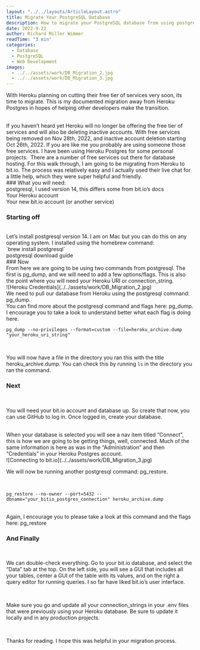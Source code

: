 ```yaml
---
layout: "../../layouts/ArticleLayout.astro"
title: Migrate Your PostgreSQL Database
description: How to migrate your PostgreSQL database from using postgresql cli.
date: 2022-9-22
author: Richard Miller Wimmer
readTime: "3 min"
categories:
  - Database
  - PostgreSQL
  - Web Development
images:
  - ../../assets/work/DB_Migration_2.jpg
  - ../../assets/work/DB_Migration_3.jpg
---
```


With Heroku planning on cutting their free tier of services very soon, its time to migrate. This is my documented migration away from Heroku Postgres in hopes of helping other developers make the transition.

<br />
If you haven’t heard yet Heroku will no longer be offering the free tier of services
and will also be deleting inactive accounts. With free services being removed on
Nov 28th, 2022, and inactive account deletion starting Oct 26th, 2022. If you are
like me you probably are using someone those free services. I have been using Heroku
Postgres for some personal projects.  There are a number of free services out there
for database hosting. For this walk through, I am going to be migrating from Heroku
to bit.io. The process was relatively easy and I actually used their live chat for
a little help, which they were super helpful and friendly.

<br />
### What you will need: 
<br />
postgresql, I used version 14, this differs some from bit.io’s docs
<br />
Your Heroku account
<br />
Your new bit.io account (or another service)

### Starting off

<br />
Let’s install postgresql version 14. I am on Mac but you can do this on any operating
system. I installed using the homebrew command:
<br />
`brew install postgresql`
<br />
postgresql download guide
<br />
### Now
<br />
From here we are going to be using two commands from postgresql. The first is pg_dump,
and we will need to add a few options/flags. This is also the point where you will
need your Heroku URI or connection_string.
<br />
![Heroku Credentials](../../assets/work/DB_Migration_2.jpg)
<br />
We need to pull our database from Heroku using the postgresql command: pg_dump.
<br />
You can find more about the postgresql command and flags here: pg_dump. I encourage
you to take a look to understand better what each flag is doing here.
<br />

`pg_dump --no-privileges --format=custom --file=heroku_archive.dump "your_heroku_uri_string"`

<br />

You will now have a file in the directory you ran this with the title heroku_archive.dump. You can check this by running `ls` in the directory you ran the command.

### Next

<br />

You will need your bit.io account and database up. So create that now, you can use GitHub to log in. Once logged in, create your database.

<br />
When your database is selected you will see a nav item titled “Connect”, this is
how we are going to be getting things, well, connected. Much of the same information
is here as was in the “Administration” and then “Credentials” in your Heroku Postgres
account.
<br />
![Connecting to bit.io](../../assets/work/DB_Migration_3.jpg)
<br />

We will now be running another postgresql command: pg_restore.

<br />

`pg_restore --no-owner --port=5432 --dbname="your_bitio_postgres_connection" heroku_archive.dump`

<br />
Again, I encourage you to please take a look at this command and the flags here:
pg_restore 
<br />

### And Finally

<br />

We can double-check everything. Go to your bit.io database, and select the “Data” tab at the top. On the left side, you will see a GUI that includes all your tables, center a GUI of the table with its values, and on the right a query editor for running queries. I so far have liked bit.io’s user interface.

<br />

Make sure you go and update all your connection_strings in your .env files that were previously using your Heroku database. Be sure to update it locally and in any production projects.

<br />

Thanks for reading. I hope this was helpful in your migration process.
